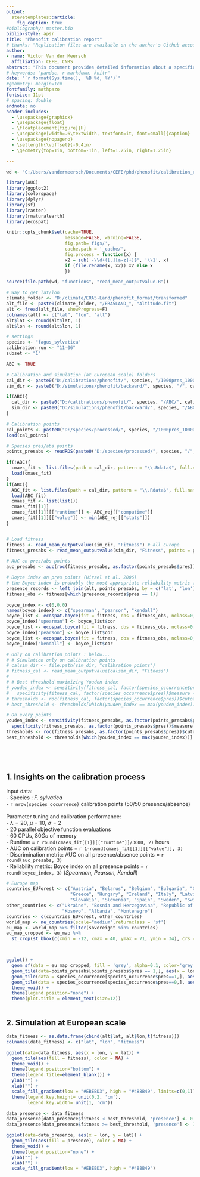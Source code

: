 ```yaml
---
output: 
  stevetemplates::article:
    fig_caption: true
#bibliography: master.bib
biblio-style: apsr
title: "Phenofit calibration report"
# thanks: "Replication files are available on the author's Github account (http://github.com/svmiller). **Current version**: `r format(Sys.time(), '%B %d, %Y')`; **Corresponding author**: svmille@clemson.edu."
author:
- name: Victor Van der Meersch
  affiliation: CEFE, CNRS
abstract: "This document provides detailed information about a specific calibration run, including ABC algorithm performance and model outputs. "
# keywords: "pandoc, r markdown, knitr"
date: "`r format(Sys.time(), '%B %d, %Y')`"
#geometry: margin=1cm
fontfamily: mathpazo
fontsize: 11pt
# spacing: double
endnote: no
header-includes:
  - \usepackage{graphicx}
  - \usepackage{float}
  - \floatplacement{figure}{H}
  - \usepackage[width=.6\textwidth, textfont=it, font=small]{caption}
  - \usepackage{nopageno}
  - \setlength{\voffset}{-0.4in}
  - \geometry{top=1in, bottom=-1in, left=1.25in, right=1.25in}

---
```


```r
wd <- "C:/Users/vandermeersch/Documents/CEFE/phd/phenofit/calibration_report"

library(AUC)
library(ggplot2)
library(colorspace)
library(dplyr)
library(sf)
library(raster)
library(rnaturalearth)
library(ecospat)

knitr::opts_chunk$set(cache=TRUE,
                      message=FALSE, warning=FALSE,
                      fig.path='figs/',
                      cache.path = '_cache/',
                      fig.process = function(x) {
                      x2 = sub('-\\d+([.][a-z]+)$', '\\1', x)
                      if (file.rename(x, x2)) x2 else x
                      })

source(file.path(wd, "functions", "read_mean_outputvalue.R"))

# Way to get lat/lon
climate_folder <- "D:/climate/ERA5-Land/phenofit_format/transformed"
alt_file <- paste0(climate_folder, "/ERA5LAND_", "Altitude.fit")
alt <- fread(alt_file, showProgress=F)
colnames(alt) <- c("lat", "lon", "alt")
alt$lat <- round(alt$lat, 1)
alt$lon <- round(alt$lon, 1)

```

```r
# settings
species <- "fagus_sylvatica"
calibration_run <- "11-06"
subset <- "1"

ABC <- TRUE

# Calibration and simulation (at European scale) folders
cal_dir <- paste0("D:/calibrations/phenofit/", species, "/1000pres_1000abs/", calibration_run)
sim_dir <- paste0("D:/simulations/phenofit/backward/", species, "/", calibration_run)

if(ABC){
  cal_dir <- paste0("D:/calibrations/phenofit/", species, "/ABC/", calibration_run)
  sim_dir <- paste0("D:/simulations/phenofit/backward/", species, "/ABC/", calibration_run)
}

# Calibration points
cal_points <- paste0("D:/species/processed/", species, "/1000pres_1000abs/occurrence_subset_", subset ,".Rdata")
load(cal_points)

# Species pres/abs points
points_presabs <- readRDS(paste0("D:/species/processed/", species, "/", species, "_presabs.rds"))

if(!ABC){
  cmaes_fit <- list.files(path = cal_dir, pattern = "\\.Rdata$", full.names = T)
  load(cmaes_fit)
}
if(ABC){
  ABC_fit <- list.files(path = cal_dir, pattern = "\\.Rdata$", full.names = T)
  load(ABC_fit)
  cmaes_fit <- list(list())
  cmaes_fit[[1]]
  cmaes_fit[[1]][["runtime"]] <- ABC_rej[["computime"]]
  cmaes_fit[[1]][["value"]] <- min(ABC_rej[["stats"]])
}


# Load fitness
fitness <- read_mean_outputvalue(sim_dir, "Fitness") # all Europe
fitness_presabs <- read_mean_outputvalue(sim_dir, "Fitness", points = points_presabs) # only on pres/abs points

# AUC on pres/abs points 
auc_presabs <- auc(roc(fitness_presabs, as.factor(points_presabs$pres)))

# Boyce index on pres points (Hirzel et al. 2006)
# the Boyce index is probably the most appropriate reliability metric for presence‐only data (Leroy et al. 2018)
presence_records <- left_join(alt, points_presabs, by = c('lat', 'lon')) %>% dplyr::select(-c('alt'))
fitness_obs <- fitness[which(presence_records$pres == 1)]

boyce_index <- c(0,0,0)
names(boyce_index) <- c("spearman", "pearson", "kendall")
boyce_list <- ecospat.boyce(fit = fitness, obs = fitness_obs, nclass=0, window.w="default", res=100, PEplot = F, rm.duplicate = F,  method = 'spearman' )
boyce_index["spearman"] <- boyce_list$cor
boyce_list <- ecospat.boyce(fit = fitness, obs = fitness_obs, nclass=0, window.w="default", res=100, PEplot = F, rm.duplicate = F,  method = 'pearson' )
boyce_index["pearson"] <- boyce_list$cor
boyce_list <- ecospat.boyce(fit = fitness, obs = fitness_obs, nclass=0, window.w="default", res=100, PEplot = F, rm.duplicate = F,  method = 'kendall' )
boyce_index["kendall"] <- boyce_list$cor


```

```r
# Only on calibration points : below...
# # Simulation only on calibration points
# calsim_dir <- file.path(sim_dir, "calibration_points")
# fitness_cal <- read_mean_outputvalue(calsim_dir, "Fitness")
# 
# # Best threshold maximizing Youden index
# youden_index <- sensitivity(fitness_cal, factor(species_occurrence$pres))$measure +
#   specificity(fitness_cal, factor(species_occurrence$pres))$measure -1
# thresholds <- roc(fitness_cal, factor(species_occurrence$pres))$cutoffs
# best_threshold <- thresholds[which(youden_index == max(youden_index))]

# On every points
youden_index <- sensitivity(fitness_presabs, as.factor(points_presabs$pres))$measure +
  specificity(fitness_presabs, as.factor(points_presabs$pres))$measure -1
thresholds <- roc(fitness_presabs, as.factor(points_presabs$pres))$cutoffs
best_threshold <- thresholds[which(youden_index == max(youden_index))]






```

## 1. Insights on the calibration process

Input data:  
- Species : *F. sylvatica*   
- `r nrow(species_occurrence)` calibration points (50/50 presence/absence)  
\
Parameter tuning and calibration performance:  
- $\lambda = 20$, $\mu = 10$, $\sigma = 2$   
- $20$ parallel objective function evaluations  
- $60$ CPUs, $80 Go$ of memory  
- Runtime = `r round(cmaes_fit[[1]][["runtime"]]/3600, 2)` hours  
- AUC on calibration points = `r 1-round(cmaes_fit[[1]][["value"]], 3)`  
- Discrimination metric: AUC on all presence/absence points = `r round(auc_presabs, 3)`  
- Reliability metric: Boyce index on all presence points = `r round(boyce_index, 3)` (*Spearman, Pearson, Kendall*)

```r

# Europe map
countries_EUForest <- c("Austria", "Belarus", "Belgium", "Bulgaria", "Croatia", "Cyprus", "Czech Rep.", "Denmark", "Estonia", "Finland", "France", "Germany",
                        "Greece", "Hungary", "Ireland", "Italy", "Latvia", "Lithuania", "Moldova", "Netherlands", "Norway", "Poland", "Portugal", "Romania",
                        "Slovakia", "Slovenia", "Spain", "Sweden", "Switzerland", "United Kingdom")
other_countries <- c("Ukraine", "Bosnia and Herzegovina", "Republic of Serbia", "Macedonia", "Greece",
                     "Kosovo", "Albania", "Montenegro")
countries <- c(countries_EUForest, other_countries)
world_map <- ne_countries(scale="medium",returnclass = 'sf')
eu_map <- world_map %>% filter(sovereignt %in% countries)
eu_map_cropped <- eu_map %>% 
  st_crop(st_bbox(c(xmin = -12, xmax = 40, ymax = 71, ymin = 34), crs = st_crs(4326)))



ggplot() + 
  geom_sf(data = eu_map_cropped, fill = 'grey', alpha=0.1, color='grey', size = 0.1) +
  geom_tile(data=points_presabs[points_presabs$pres == 1,], aes(x = lon, y = lat), fill = "#8FD5A6", alpha=0.3) +
  geom_tile(data = species_occurrence[species_occurrence$pres==1,], aes(x = lon, y = lat), fill = "#0C8346", alpha=1) +
  geom_tile(data = species_occurrence[species_occurrence$pres==0,], aes(x = lon, y = lat), fill = "#D57A66", alpha=0.7) +
  theme_void() +
  theme(legend.position="none") +
  theme(plot.title = element_text(size=12))



```


## 2. Simulation at European scale


```r
data_fitness <- as.data.frame(cbind(alt$lat, alt$lon,t(fitness)))
colnames(data_fitness) <- c("lat", "lon", "fitness")

ggplot(data=data_fitness, aes(x = lon, y = lat)) + 
  geom_tile(aes(fill = fitness), color = NA) +
  theme_void() +
  theme(legend.position="bottom") +
  theme(legend.title=element_blank()) +
  ylab("") +
  xlab("") +
  scale_fill_gradient(low = "#EBEBD3", high = "#488B49", limits=c(0,1)) +
  theme(legend.key.height= unit(0.2, 'cm'),
        legend.key.width= unit(1, 'cm'))

```



```r
data_presence <- data_fitness
data_presence[data_presence$fitness < best_threshold, 'presence'] <- 0
data_presence[data_presence$fitness >= best_threshold, 'presence'] <- 1

ggplot(data=data_presence, aes(x = lon, y = lat)) + 
  geom_tile(aes(fill = presence), color = NA) +
  theme_void() +
  theme(legend.position="none") +
  ylab("") +
  xlab("") +
  scale_fill_gradient(low = "#EBEBD3", high = "#488B49")

```

<!--
# References
\setlength{\parindent}{-0.2in}
\setlength{\leftskip}{0.2in}
\setlength{\parskip}{8pt}
\vspace*{-0.2in}
\noindent
-->
